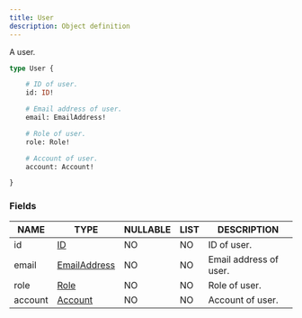 ```yaml
---
title: User
description: Object definition
---
```


A user.

```graphql
type User {

	# ID of user.
	id: ID!

	# Email address of user.
	email: EmailAddress!

	# Role of user.
	role: Role!

	# Account of user.
	account: Account!

}
```

### Fields

| NAME | TYPE | NULLABLE | LIST | DESCRIPTION |
| - | - | - | - | - |
| id | [ID](../ecdn-api-scalars/ID) | NO | NO | ID of user. | 
| email | [EmailAddress](../ecdn-api-scalars/EmailAddress) | NO | NO | Email address of user. | 
| role | [Role](../ecdn-api-enums/Role) | NO | NO | Role of user. | 
| account | [Account](../ecdn-api-objects/Account) | NO | NO | Account of user. | 

